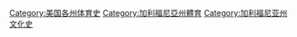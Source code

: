 [[Category:美国各州体育史|Category:美国各州体育史]]
[[Category:加利福尼亞州體育|Category:加利福尼亞州體育]]
[[Category:加利福尼亚州文化史|Category:加利福尼亚州文化史]]
